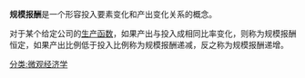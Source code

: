 {{unreferenced|time=2010-12-04T09:55:24+00:00}}
'''规模报酬'''是一个形容投入要素变化和产出变化关系的概念。

对于某个给定公司的[[生产函数|生产函数]]，如果产出与投入成相同比率变化，则称为规模报酬恒定，如果产出比例低于投入比例称为规模报酬递减，反之称为规模报酬递增。

{{微觀經濟學}}

[[分类:微观经济学|分类:微观经济学]]
